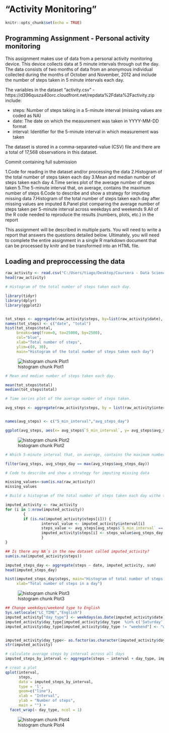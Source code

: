 
"Activity Monitoring"
========================================================================================================================================

```{r setup, include=FALSE}
knitr::opts_chunk$set(echo = TRUE)
```

## Programming Assignment - Personal activity monitoring

This assignment makes use of data from a personal activity monitoring device. This device collects data at 5 minute intervals through out the day. The data consists of two months of data from an anonymous individual collected during the months of October and November, 2012 and include the number of steps taken in 5 minute intervals each day.


The variables in the dataset "activity.csv" - https://d396qusza40orc.cloudfront.net/repdata%2Fdata%2Factivity.zip include:

- steps: Number of steps taking in a 5-minute interval (missing values are coded as NA)
- date: The date on which the measurement was taken in YYYY-MM-DD format
- interval: Identifier for the 5-minute interval in which measurement was taken

The dataset is stored in a comma-separated-value (CSV) file and there are a total of 17,568 observations in this dataset.

Commit containing full submission

1.Code for reading in the dataset and/or processing the data
2.Histogram of the total number of steps taken each day
3.Mean and median number of steps taken each day
4.Time series plot of the average number of steps taken
5.The 5-minute interval that, on average, contains the maximum number of steps
6.Code to describe and show a strategy for imputing missing data
7.Histogram of the total number of steps taken each day after missing values are imputed
8.Panel plot comparing the average number of steps taken per 5-minute interval across weekdays and weekends
9.All of the R code needed to reproduce the results (numbers, plots, etc.) in the report


This assignment will be described in multiple parts. You will need to write a report that answers the questions detailed below. Ultimately, you will need to complete the entire assignment in a single R markdown document that can be processed by knitr and be transformed into an HTML file.

## Loading and preproccessing the data
```{r Reading activity csv file}
raw_activity <- read.csv("C:/Users/tiago/Desktop/Coursera - Data Science/ProgrammingAssignment6/activity.csv", sep = ",", header = TRUE)
head(raw_activity)

```

```{r histogram total nr of steps/day}
# Histogram of the total number of steps taken each day.

library(tidyr)
library(dplyr)
library(ggplot2)


tot_steps <- aggregate(raw_activity$steps, by=list(raw_activity$date), FUN=sum, na.rm=TRUE)
names(tot_steps) <- c("date", "total")
hist(tot_steps$total, 
     breaks=seq(from=0, to=25000, by=2500),
     col="blue", 
     xlab="Total number of steps", 
     ylim=c(0, 30), 
     main="Histogram of the total number of steps taken each day")

```
![histogram chunk Plot1](Plot1.png) 

```{r Mean and Median number of steps/day}

# Mean and median number of steps taken each day.

mean(tot_steps$total)
median(tot_steps$total)

```

```{r Plot a time series chart for the avg. number of steps}

# Time series plot of the average number of steps taken.

avg_steps <- aggregate(raw_activity$steps, by = list(raw_activity$interval), FUN = mean, na.rm =TRUE)


names(avg_steps) <- c("5_min_interval","avg_steps_day")

ggplot(avg_steps, aes(x= avg_steps$`5_min_interval`, y= avg_steps$avg_steps_day)) + geom_line(color= "blue") + xlab("5 Minutes Interval") + ylab("avg. steps per day") + ggtitle("Time-series of the average number of steps per intervals")

```
![histogram chunk Plot2](Plot2.png) 


```{r The 5-minute interval that, on average, contains the maximum number of steps}

# Which 5-minute interval that, on average, contains the maximum number of steps

filter(avg_steps, avg_steps_day == max(avg_steps$avg_steps_day))


```

```{r Missing values}

# Code to describe and show a strategy for imputing missing data

missing_values<-sum(is.na(raw_activity))
missing_values

```

```{r Histogram of the total number of steps taken each day after missing values are imputed}

# Build a histogram of the total number of steps taken each day withe the strategy of replacing the mean for the 5 minutes interval where there are missing values.

imputed_activity <- raw_activity
for (i in 1:nrow(imputed_activity)) 
        {
        if (is.na(imputed_activity$steps[i])) {
                interval_value <- imputed_activity$interval[i]
                steps_value <- avg_steps[avg_steps$`5_min_interval` == interval_value,]
                imputed_activity$steps[i] <- steps_value$avg_steps_day
                }
}

## Is there any NA´s in the new dataset called imputed_activity?
sum(is.na(imputed_activity$steps))

imputed_steps_day <- aggregate(steps ~ date, imputed_activity, sum)
head(imputed_steps_day)

hist(imputed_steps_day$steps, main="Histogram of total number of steps per day (imputed)", 
     xlab="Total number of steps in a day")

```

![histogram chunk Plot3](Plot3.png) 

```{r Compare avg number of steps taken every 5 minutes interval across weekdays and weekends}

## Change weekdays/weekend type to English
Sys.setlocale("LC_TIME","English")
imputed_activity["day_type"] <- weekdays(as.Date(imputed_activity$date))
imputed_activity$day_type[imputed_activity$day_type  %in% c('Saturday','Sunday') ] <- "weekend"
imputed_activity$day_type[imputed_activity$day_type != "weekend"] <- "weekday"


imputed_activity$day_type<- as.factor(as.character(imputed_activity$day_type))
str(imputed_activity)


```


```{r Panel plot comparing the average number of steps taken per 5-minute interval across weekdays and weekends }

# calculate average steps by interval across all days
imputed_steps_by_interval <- aggregate(steps ~ interval + day_type, imputed_activity, mean)

# creat a plot
qplot(interval, 
      steps, 
      data = imputed_steps_by_interval, 
      type = 'l', 
      geom=c("line"),
      xlab = "Interval", 
      ylab = "Number of steps", 
      main = "") +
  facet_wrap(~ day_type, ncol = 1)

```
![histogram chunk Plot4](Plot4.png) 









